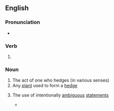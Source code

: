 ==English==

===Pronunciation===
* {{IPA|en|/ˈhɛdʒɪŋ/}}

===Verb===
{{head|en|verb form}}

# {{present participle of|en|hedge|nocat=1}}

===Noun===
{{en-noun}}

# The act of one who hedges (in various senses)
# Any [[plant]] used to form a [[hedge]]
# {{lb|en|pragmatics|composition}} The use of intentionally [[ambiguous]] [[statement]]s
#* {{quote-journal|1=en|year=2018|author=James Lambert|title=Setting the Record Straight: An In-depth Examination of ''Hobson-Jobson''|journal=International Journal of Lexicography|volume=31|issue=4|doi=https://doi.org/10.1093/ijl/ecy010|page=487|text=Such '''hedging''' is necessitated by the lack of in-depth knowledge of the contents, which also gives free rein to the scripting of unsubstantiated factoids concerning the book.}}